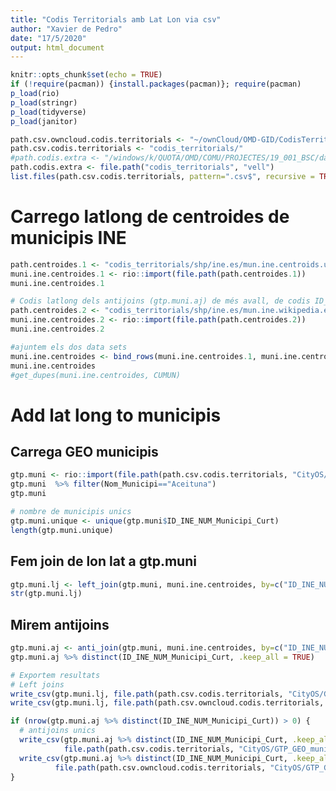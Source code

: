```yaml
---
title: "Codis Territorials amb Lat Lon via csv"
author: "Xavier de Pedro"
date: "17/5/2020"
output: html_document
---
```


```r
knitr::opts_chunk$set(echo = TRUE)
if (!require(pacman)) {install.packages(pacman)}; require(pacman)
p_load(rio)
p_load(stringr)
p_load(tidyverse)
p_load(janitor)
```

```r
path.csv.owncloud.codis.territorials <- "~/ownCloud/OMD-GID/CodisTerritorials/"
path.csv.codis.territorials <- "codis_territorials/"
#path.codis.extra <- "/windows/k/QUOTA/OMD/COMU/PROJECTES/19_001_BSC/dades/codis_territorials/"
path.codis.extra <- file.path("codis_territorials", "vell")
list.files(path.csv.codis.territorials, pattern=".csv$", recursive = TRUE)
```

# Carrego latlong de centroides de municipis INE

```r
path.centroides.1 <- "codis_territorials/shp/ine.es/mun.ine.centroids.unique.cumun.wgs84.csv"
muni.ine.centroides.1 <- rio::import(file.path(path.centroides.1)) 
muni.ine.centroides.1
```


```r
# Codis latlong dels antijoins (gtp.muni.aj) de més avall, de codis ID_INE_NUM_Municipi_Curt que no trobavem pels centroides fet a partir dels shp de l'INE
path.centroides.2 <- "codis_territorials/shp/ine.es/mun.ine.wikipedia.extra.cumun.wgs84.csv"
muni.ine.centroides.2 <- rio::import(file.path(path.centroides.2)) 
muni.ine.centroides.2
```

```r
#ajuntem els dos data sets
muni.ine.centroides <- bind_rows(muni.ine.centroides.1, muni.ine.centroides.2)
muni.ine.centroides
#get_dupes(muni.ine.centroides, CUMUN)
```

# Add lat long to municipis

## Carrega GEO municipis

```r
gtp.muni <- rio::import(file.path(path.csv.codis.territorials, "CityOS/GTP_GEO_municipis_INE.csv"))
gtp.muni  %>% filter(Nom_Municipi=="Aceituna")
gtp.muni
```

```r
# nombre de municipis unics
gtp.muni.unique <- unique(gtp.muni$ID_INE_NUM_Municipi_Curt)
length(gtp.muni.unique)
```

## Fem join de lon lat a gtp.muni

```r
gtp.muni.lj <- left_join(gtp.muni, muni.ine.centroides, by=c("ID_INE_NUM_Municipi_Curt"="CUMUN"))
str(gtp.muni.lj)
```

## Mirem antijoins

```r
gtp.muni.aj <- anti_join(gtp.muni, muni.ine.centroides, by=c("ID_INE_NUM_Municipi_Curt"="CUMUN"))
gtp.muni.aj %>% distinct(ID_INE_NUM_Municipi_Curt, .keep_all = TRUE)
```

```r
# Exportem resultats
# Left joins
write_csv(gtp.muni.lj, file.path(path.csv.codis.territorials, "CityOS/GTP_GEO_municipis_INE_lonlat.csv"))
write_csv(gtp.muni.lj, file.path(path.csv.owncloud.codis.territorials, "CityOS/GTP_GEO_municipis_INE_lonlat.csv"))

if (nrow(gtp.muni.aj %>% distinct(ID_INE_NUM_Municipi_Curt)) > 0) {
  # antijoins unics
  write_csv(gtp.muni.aj %>% distinct(ID_INE_NUM_Municipi_Curt, .keep_all = TRUE), 
            file.path(path.csv.codis.territorials, "CityOS/GTP_GEO_municipis_INE_lonlat.antijoins.csv"))
  write_csv(gtp.muni.aj %>% distinct(ID_INE_NUM_Municipi_Curt, .keep_all = TRUE), 
          file.path(path.csv.owncloud.codis.territorials, "CityOS/GTP_GEO_municipis_INE_lonlat.antijoin.csv"))
}

```

